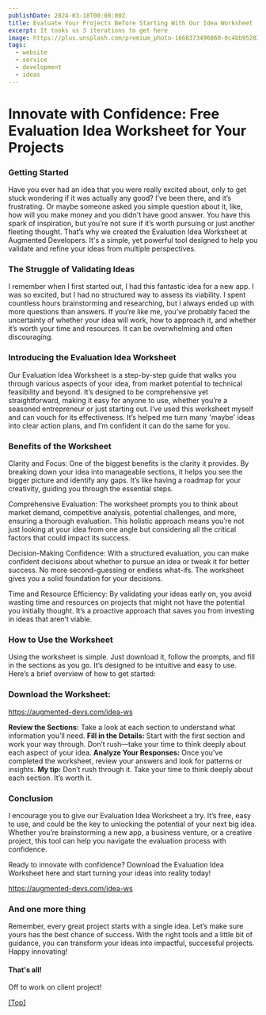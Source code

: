 ```yaml
---
publishDate: 2024-03-18T00:00:00Z
title: Evaluate Your Projects Before Starting With Our Idea Worksheet
excerpt: It tooks us 3 iterations to get here
image: https://plus.unsplash.com/premium_photo-1668373496860-0c4bb952835c
tags:
  - website
  - service
  - development
  - ideas
---
```


# Innovate with Confidence: Free Evaluation Idea Worksheet for Your Projects

### Getting Started

Have you ever had an idea that you were really excited about, only to get stuck wondering if it was actually any good? I’ve been there, and it’s frustrating. Or maybe someone asked you simple question about it, like, how will you make money and you didn't have good answer. You have this spark of inspiration, but you’re not sure if it’s worth pursuing or just another fleeting thought. That’s why we created the Evaluation Idea Worksheet at Augmented Developers. It's a simple, yet powerful tool designed to help you validate and refine your ideas from multiple perspectives.

### The Struggle of Validating Ideas

I remember when I first started out, I had this fantastic idea for a new app. I was so excited, but I had no structured way to assess its viability. I spent countless hours brainstorming and researching, but I always ended up with more questions than answers. If you’re like me, you’ve probably faced the uncertainty of whether your idea will work, how to approach it, and whether it’s worth your time and resources. It can be overwhelming and often discouraging.

### Introducing the Evaluation Idea Worksheet

Our Evaluation Idea Worksheet is a step-by-step guide that walks you through various aspects of your idea, from market potential to technical feasibility and beyond. It’s designed to be comprehensive yet straightforward, making it easy for anyone to use, whether you’re a seasoned entrepreneur or just starting out. I’ve used this worksheet myself and can vouch for its effectiveness. It’s helped me turn many 'maybe' ideas into clear action plans, and I’m confident it can do the same for you.

### Benefits of the Worksheet

Clarity and Focus: One of the biggest benefits is the clarity it provides. By breaking down your idea into manageable sections, it helps you see the bigger picture and identify any gaps. It’s like having a roadmap for your creativity, guiding you through the essential steps.

Comprehensive Evaluation: The worksheet prompts you to think about market demand, competitive analysis, potential challenges, and more, ensuring a thorough evaluation. This holistic approach means you’re not just looking at your idea from one angle but considering all the critical factors that could impact its success.

Decision-Making Confidence: With a structured evaluation, you can make confident decisions about whether to pursue an idea or tweak it for better success. No more second-guessing or endless what-ifs. The worksheet gives you a solid foundation for your decisions.

Time and Resource Efficiency: By validating your ideas early on, you avoid wasting time and resources on projects that might not have the potential you initially thought. It’s a proactive approach that saves you from investing in ideas that aren’t viable.

### How to Use the Worksheet
Using the worksheet is simple. Just download it, follow the prompts, and fill in the sections as you go. It’s designed to be intuitive and easy to use. Here’s a brief overview of how to get started:

### Download the Worksheet: 

https://augmented-devs.com/idea-ws

**Review the Sections:** Take a look at each section to understand what information you’ll need.
**Fill in the Details:** Start with the first section and work your way through. Don’t rush—take your time to think deeply about each aspect of your idea.
**Analyze Your Responses:** Once you’ve completed the worksheet, review your answers and look for patterns or insights.
**My tip:** Don’t rush through it. Take your time to think deeply about each section. It’s worth it.

### Conclusion

I encourage you to give our Evaluation Idea Worksheet a try. It’s free, easy to use, and could be the key to unlocking the potential of your next big idea. Whether you’re brainstorming a new app, a business venture, or a creative project, this tool can help you navigate the evaluation process with confidence.

Ready to innovate with confidence? Download the Evaluation Idea Worksheet here and start turning your ideas into reality today!

https://augmented-devs.com/idea-ws

### And one more thing
Remember, every great project starts with a single idea. Let’s make sure yours has the best chance of success. With the right tools and a little bit of guidance, you can transform your ideas into impactful, successful projects. Happy innovating!

#### That's all!

Off to work on client project!

[[Top]](#top)
